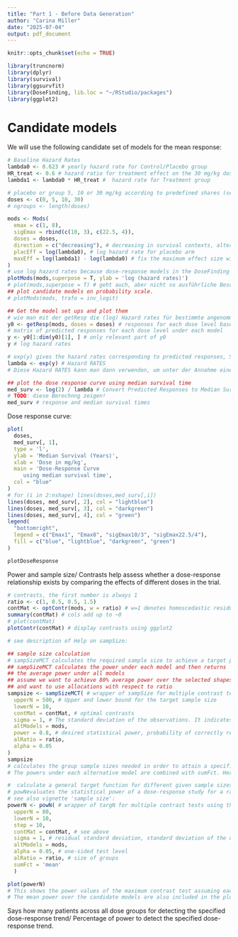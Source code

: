 ```yaml
---
title: "Part 1 - Before Data Generation"
author: "Carina Miller"
date: "2025-07-04"
output: pdf_document
---
```


```r
knitr::opts_chunk$set(echo = TRUE)
```

```r
library(truncnorm)
library(dplyr)
library(survival)
library(ggsurvfit)
library(DoseFinding, lib.loc = "~/RStudio/packages")
library(ggplot2)
```


# Candidate models

We will use the following candidate set of models for the mean response:
```r
# Baseline Hazard Rates
lambda0 <- 0.623 # yearly hazard rate for Control/Placebo group
HR_treat <- 0.6 # hazard ratio for treatment effect on the 30 mg/kg dose
lambda1 <- lambda0 * HR_treat #  hazard rate for Treatment group

# placebo or group 5, 10 or 30 mg/kg according to predefined shares (see later: ratio)
doses <- c(0, 5, 10, 30)
# ngroups <- length(doses) 

mods <- Mods(
  emax = c(1, 8),
  sigEmax = rbind(c(10, 3), c(22.5, 4)),
  doses = doses,
  direction = c("decreasing"), # decreasing in survival contexts, alternative:  specifying a negative "maxEff" argument
  placEff = log(lambda0), # log hazard rate for placebo arm
  maxEff = log(lambda1) - log(lambda0) # fix the maximum effect size within the dose-range
)
# use log hazard rates because dose-response models in the DoseFinding package assume additive effects when specifying responses
plotMods(mods,superpose = T, ylab = 'log (hazard rates)')
# plot(mods,superpose = T) # geht auch, aber nicht so ausführliche Beschriftungen der Modelle
## plot candidate models on probability scale.
# plotMods(mods, trafo = inv_logit)
```


```r
## Get the model set ups and plot them
# wie man mit der getResp die (log) Hazard rates für bestimmte angenommene Dose-Response Modelle bekommen kann
y0 <- getResp(mods, doses = doses) # responses for each dose level based on a dose-response model (mods)
# matrix of predicted responses for each dose level under each model
y <- y0[1:dim(y0)[1], ] # only relevant part of y0
y # log hazard rates

# exp(y) gives the hazard rates corresponding to predicted responses, Survival times are then computed based on the hazards
lambda <- exp(y) # Hazard RATES
# Diese Hazard RATES kann man dann verwenden, um unter der Annahme eines bestimmten Modells Daten zu simulieren, zusätzlich zu der angenommenen placebo hazard rate

## plot the dose response curve using median survival time
med_surv <- log(2) / lambda # Convert Predicted Responses to Median Survival Times
# TODO: diese Berechnng zeigen!
med_surv # response and median survival times
```

Dose response curve:
```r
plot(
  doses,
  med_surv[, 1],
  type = 'l',
  ylab = 'Median Survival (Years)',
  xlab = 'Dose in mg/kg',
  main = 'Dose-Response Curve
     using median survival time',
  col = "blue"
)
# for (i in 2:nshape) lines(doses,med_surv[,i])
lines(doses, med_surv[, 2], col = "lightblue")
lines(doses, med_surv[, 3], col = "darkgreen")
lines(doses, med_surv[, 4], col = "green")
legend(
  "bottomright",
  legend = c("Emax1", "Emax8", "sigEmax10/3", "sigEmax22.5/4"),
  fill = c("blue", "lightblue", "darkgreen", "green")
)

plotDoseResponse
```
Power and sample size/
Contrasts help assess whether a dose-response relationship exists by comparing the effects of different doses in the trial.
```r
# contrasts, the first number is always 1
ratio <- c(1, 0.5, 0.5, 1.5)
contMat <- optContr(mods, w = ratio) # w=1 denotes homoscedastic residuals with equal group sizes; not the case here!
summary(contMat) # cols add up to ~0 
# plot(contMat)
plotContr(contMat) # display contrasts using ggplot2
```


```r
# see description of Help on sampSize:

## sample size calculation
# sampSizeMCT calculates the required sample size to achieve a target power
## sampSizeMCT calculates the power under each model and then returns
## the average power under all models
## assume we want to achieve 80% average power over the selected shapes
## and want to use allocations with respect to ratio
sampsize <- sampSizeMCT( # wrapper of sampSize for multiple contrast tests
  upperN = 500, # Upper and lower bound for the target sample size
  lowerN = 10,
  contMat = contMat, # optimal contrasts
  sigma = 1, # The standard deviation of the observations. It indicates variability in the responses of individuals in the study.
  altModels = mods,
  power = 0.8, # desired statistical power, probability of correctly rejecting H_0, uses the power as target function
  alRatio = ratio,
  alpha = 0.05
)
sampsize
# calculates the group sample sizes needed in order to attain a specific power 
# The powers under each alternative model are combined with sumFct. Here we look at the minimum power, other potential choices are mean or max

#  calculate a general target function for different given sample sizes
# powNevaluates the statistical power of a dose-response study for a range of sample sizes
# see also vignette 'sample size':
powerN <- powN( # wrapper of targN for multiple contrast tests using the power as target function
  upperN = 80,
  lowerN = 10,
  step = 10,
  contMat = contMat, # see above
  sigma = 1, # residual standard deviation, standard deviation of the observations, assumption about variability in measurement outcomes
  altModels = mods,
  alpha = 0.05, # one-sided test level
  alRatio = ratio, # size of groups
  sumFct = 'mean'
  )

plot(powerN)
# This shows the power values of the maximum contrast test assuming each of the different candidate models to be true. 
# The mean power over the candidate models are also included in the plot.
```
Says how many patients across all dose groups for detecting the specified dose-response trend/
Percentage of power to detect the specified dose-response trend.